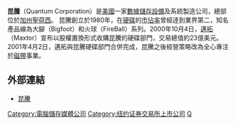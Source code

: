 {{expand|time=2014-11-16T01:57:44+00:00}}
{{unreferenced|time=2014-11-15T12:21:13+00:00}}
{{Infobox company
| name   = Quantum Corporation
| type   = 上市公司 ({{nyse|QTM}})
| logo   = [[Image:Quantum_Corporation_logo.svg|center]]
| slogan = 
| foundation     = 1980年
| location       = 美国[[聖荷西_(加利福尼亞州)|聖荷西]]
| key_people     = 
| num_employees  = 
| operating_income = 
| net_income       = 
| industry  = [[儲存裝置|儲存裝置]]
| products  =  
| homepage  = [http://www.quantum.com/ www.quantum.com]
}}

'''昆騰'''（Quantum Corporation）是[[美國|美國]]一家[[數據|數據]][[儲存裝置|儲存設備]]及系統製造公司，總部位於[[加州|加州]][[聖荷西_(加利福尼亞州)|聖荷西]]。
昆騰創立於1980年，在[[硬碟|硬碟]]的[[市佔率|市佔率]]曾經逹到業界第二，知名產品線為大腳（Bigfoot）和火球（FireBall）系列。2000年10月4日，[[邁拓|邁拓]]（Maxtor）宣布以股權置換形式收購昆騰的硬碟部門，交易總值約23億美元。2001年4月2日，邁拓與昆騰硬碟部門合併完成，昆騰之後經營策略改為全心專注於[[磁帶|磁帶]]事業。

==外部連結==
*[http://www.quantum.com/ 昆騰] {{Wayback|url=http://www.quantum.com/ |date=20150413133637 }}
{{Commonscat|Quantum Corp.}}

[[Category:電腦儲存媒體公司|Category:電腦儲存媒體公司]]
[[Category:纽约证券交易所上市公司|Category:纽约证券交易所上市公司]]
[[Category:聖荷西公司|Q]]